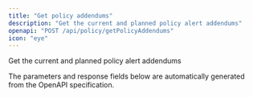 ```yaml
---
title: "Get policy addendums"
description: "Get the current and planned policy alert addendums"
openapi: "POST /api/policy/getPolicyAddendums"
icon: "eye"
---
```


Get the current and planned policy alert addendums

<Note>
The parameters and response fields below are automatically generated from the OpenAPI specification.
</Note>
